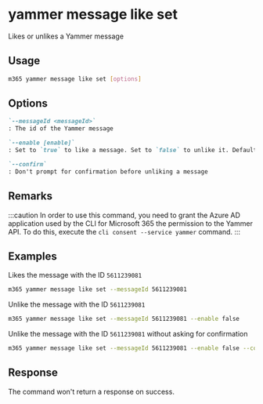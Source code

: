 
# yammer message like set

Likes or unlikes a Yammer message

## Usage

```sh
m365 yammer message like set [options]
```

## Options

```md defintion-list
`--messageId <messageId>`
: The id of the Yammer message

`--enable [enable]`
: Set to `true` to like a message. Set to `false` to unlike it. Default `true`

`--confirm`
: Don't prompt for confirmation before unliking a message
```

<Global />

## Remarks

:::caution
In order to use this command, you need to grant the Azure AD application used by the CLI for Microsoft 365 the permission to the Yammer API. To do this, execute the `cli consent --service yammer` command.
:::

## Examples

Likes the message with the ID `5611239081`

```sh
m365 yammer message like set --messageId 5611239081
```

Unlike the message with the ID `5611239081`

```sh
m365 yammer message like set --messageId 5611239081 --enable false
```

Unlike the message with the ID `5611239081` without asking for confirmation

```sh
m365 yammer message like set --messageId 5611239081 --enable false --confirm
```

## Response

The command won't return a response on success.
